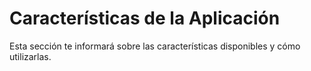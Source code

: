 # Características de la Aplicación

Esta sección te informará sobre las características disponibles y cómo utilizarlas.
